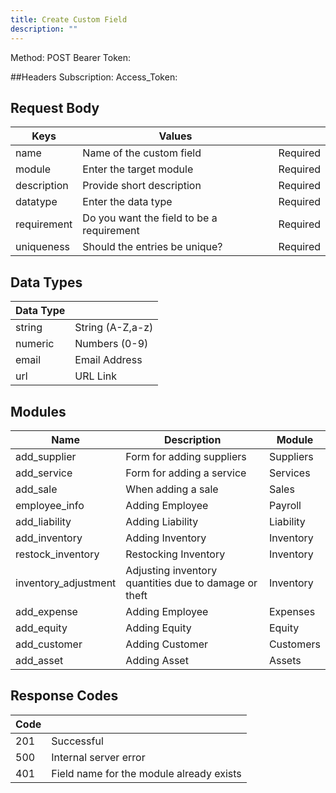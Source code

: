 ```yaml
---
title: Create Custom Field
description: ""
---
```


Method: POST
Bearer Token: <token>

##Headers
Subscription: <value>
Access_Token: <value>

## Request Body
 
|  Keys  | Values                          |        |
| -------- | ------------------------------------- |--------|
| name     | Name of the custom field                    |  Required      |
| module   | Enter the target module                         |    Required    |
| description   | Provide short description |   Required     |    
| datatype   | Enter the data type |    Required    |
| requirement   | Do you want the field to be a requirement |    Required    |
| uniqueness   | Should the entries be unique? |  Required      |  

## Data Types

| Data Type |                         |
| -------- | ------------------------------------- |
| string   | String (A-Z,a-z)                   |
| numeric     | Numbers (0-9)                          |
| email     | Email Address                         |
| url    | URL Link                         |

## Modules

| Name        |     Description                    | Module |
| -------- | ------------------------------------- | --------|
| add_supplier   | Form for adding suppliers    |  Suppliers        |
| add_service     | Form for adding a service       |   Services          |
| add_sale     | When adding a sale                  | Sales       |
| employee_info    |  Adding Employee                    | Payroll |
| add_liability    |  Adding Liability                    | Liability |
| add_inventory    |  Adding Inventory                  | Inventory |
| restock_inventory    |  Restocking Inventory                    | Inventory |
| inventory_adjustment   |  Adjusting inventory quantities due to damage or theft                  | Inventory |
| add_expense    |  Adding Employee                    | Expenses |
| add_equity    |  Adding Equity                   | Equity |
| add_customer    |  Adding Customer                   | Customers |
| add_asset    |  Adding Asset                    | Assets |

## Response Codes

| Code |                         |
| -------- | ------------------------------------- |
| 201    | Successful                    |
| 500     | Internal server error                        |
| 401     | Field name for the module already exists                         |
